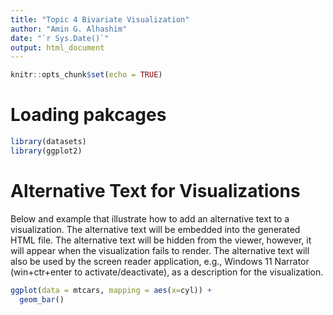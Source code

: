 ```yaml
---
title: "Topic 4 Bivariate Visualization"
author: "Amin G. Alhashim"
date: "`r Sys.Date()`"
output: html_document
---
```


```r
knitr::opts_chunk$set(echo = TRUE)
```

# Loading pakcages
```r
library(datasets)
library(ggplot2)
```


# Alternative Text for Visualizations
Below and example that illustrate how to add an alternative text to a visualization.  The alternative text will be embedded into the generated HTML file.  The alternative text will be hidden from the viewer, however, it will appear when the visualization fails to render.  The alternative text will also be used by the screen reader application, e.g., Windows 11 Narrator (win+ctr+enter to activate/deactivate), as a description for the visualization.
```r
ggplot(data = mtcars, mapping = aes(x=cyl)) +
  geom_bar()
```


